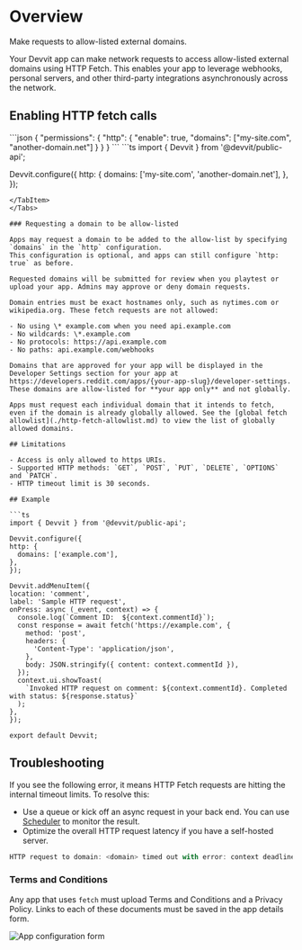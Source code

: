 
# Overview

Make requests to allow-listed external domains.

Your Devvit app can make network requests to access allow-listed external domains using HTTP Fetch. This enables your app to leverage webhooks, personal servers, and other third-party integrations asynchronously across the network.

## Enabling HTTP fetch calls

<Tabs>
  <TabItem value="devvit.json" label="devvit.json">
  ```json
  {
    "permissions": {
      "http": {
        "enable": true,
        "domains": ["my-site.com", "another-domain.net"]
      }
    }
  }
  ```
  </TabItem>
  <TabItem value="devvit.tsx" label="devvit.tsx">
  ```ts
  import { Devvit } from '@devvit/public-api';

  Devvit.configure({
    http: {
      domains: ['my-site.com', 'another-domain.net'],
    },
  });
  ```
  </TabItem>
</Tabs>

### Requesting a domain to be allow-listed

Apps may request a domain to be added to the allow-list by specifying `domains` in the `http` configuration.
This configuration is optional, and apps can still configure `http: true` as before.

Requested domains will be submitted for review when you playtest or upload your app. Admins may approve or deny domain requests.

Domain entries must be exact hostnames only, such as nytimes.com or wikipedia.org. These fetch requests are not allowed:

- No using \* example.com when you need api.example.com
- No wildcards: \*.example.com
- No protocols: https://api.example.com
- No paths: api.example.com/webhooks

Domains that are approved for your app will be displayed in the Developer Settings section for your app at https://developers.reddit.com/apps/{your-app-slug}/developer-settings.
These domains are allow-listed for **your app only** and not globally.

Apps must request each individual domain that it intends to fetch, even if the domain is already globally allowed. See the [global fetch allowlist](./http-fetch-allowlist.md) to view the list of globally allowed domains.

## Limitations

- Access is only allowed to https URIs.
- Supported HTTP methods: `GET`, `POST`, `PUT`, `DELETE`, `OPTIONS` and `PATCH`.
- HTTP timeout limit is 30 seconds.

## Example

```ts
import { Devvit } from '@devvit/public-api';

Devvit.configure({
  http: {
    domains: ['example.com'],
  },
});

Devvit.addMenuItem({
  location: 'comment',
  label: 'Sample HTTP request',
  onPress: async (_event, context) => {
    console.log(`Comment ID:  ${context.commentId}`);
    const response = await fetch('https://example.com', {
      method: 'post',
      headers: {
        'Content-Type': 'application/json',
      },
      body: JSON.stringify({ content: context.commentId }),
    });
    context.ui.showToast(
      `Invoked HTTP request on comment: ${context.commentId}. Completed with status: ${response.status}`
    );
  },
});

export default Devvit;
```

## Troubleshooting

If you see the following error, it means HTTP Fetch requests are hitting the internal timeout limits. To resolve this:

- Use a queue or kick off an async request in your back end. You can use [Scheduler](/docs/capabilities/scheduler.md) to monitor the result.
- Optimize the overall HTTP request latency if you have a self-hosted server.

```ts
HTTP request to domain: <domain> timed out with error: context deadline exceeded.
```

### Terms and Conditions

Any app that uses `fetch` must upload Terms and Conditions and a Privacy Policy. Links to each of these documents must be saved in the app details form.

![App configuration form](../assets/capabilities/http-fetch/http-fetch-legal-links.png)

